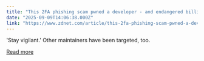 ```yaml
---
title: "This 2FA phishing scam pwned a developer - and endangered billions of npm downloads"
date: "2025-09-09T14:06:38.000Z"
link: "https://www.zdnet.com/article/this-2fa-phishing-scam-pwned-a-developer-and-endangered-billions-of-npm-downloads/"
---
```


'Stay vigilant.' Other maintainers have been targeted, too.

[Read more](https://www.zdnet.com/article/this-2fa-phishing-scam-pwned-a-developer-and-endangered-billions-of-npm-downloads/)
